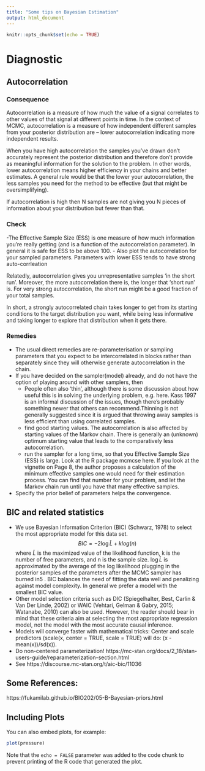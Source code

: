 ---
title: "Some tips on Bayesian Estimation"
output: html_document
---

```{r setup, include=FALSE}
knitr::opts_chunk$set(echo = TRUE)
```

# Diagnostic

## Autocorrelation
### Consequence
Autocorrelation is a measure of how much the value of a signal correlates to other values of that signal at different points in time. In the context of MCMC, autocorrelation is a measure of how independent different samples from your posterior distribution are – lower autocorrelation indicating more independent results.

When you have high autocorrelation the samples you've drawn don't accurately represent the posterior distribution and therefore don't provide as meaningful information for the solution to the problem. In other words, lower autocorrelation means higher efficiency in your chains and better estimates. A general rule would be that the lower your autocorrelation, the less samples you need for the method to be effective (but that might be oversimplifying).

If autocorrelation is high then N samples are not giving you N pieces of information about your distribution but fewer than that. 

### Check
-The Effective Sample Size (ESS) is one measure of how much information you're really getting (and is a function of the autocorrelation parameter). In general it is safe for ESS to be above 100.
- Also plot the autocorrelation for your sampled parameters. Parameters with lower ESS tends to have strong auto-corrleation

Relatedly, autocorrelation gives you unrepresentative samples 'in the short run'. Moreover, the more autocorrelation there is, the longer that 'short run' is. For very strong autocorrelation, the short run might be a good fraction of your total samples. 

In short, a strongly autocorrelated chain takes longer to get from its starting conditions to the target distribution you want, while being less informative and taking longer to explore that distribution when it gets there.

### Remedies
- The usual direct remedies are re-parameterisation or sampling parameters that you expect to be intercorrelated in blocks rather than separately since they will otherwise generate autocorrelation in the chain. 
- If you have decided on the sampler(model) already, and do not have the option of playing around with other samplers, then 
  - People often also 'thin', although there is some discussion about how useful this is in solving the underlying problem, e.g. here. Kass 1997 is an informal discussion of the issues, though there's probably something newer that others can recommend.Thinning is not generally suggested since it is argued that throwing away samples is less efficient than using correlated samples.
  - find good starting values. The autocorrelation is also affected by starting values of the Markov chain. There is generally an (unknown) optimum starting value that leads to the comparatively less autocorrelation.
  - run the sampler for a long time, so that you Effective Sample Size (ESS) is large. Look at the R package mcmcse here. If you look at the vignette on Page 8, the author proposes a calculation of the minimum effective samples one would need for their estimation process. You can find that number for your problem, and let the Markov chain run until you have that many effective samples.
- Specify the prior belief of parameters helps the convergence. 

## BIC and related statistics
- We use Bayesian Information Criterion (BIC) (Schwarz, 1978) to select the most appropriate model for this data set.
$$BIC = −2 \log{\hat{L}} + k log(n)$$
where $\hat{L}$ is the maximized value of the likelihood function, k is the number of free parameters, and n is the sample size. $\log{\hat{L}}$ is approximated by the average of the log likelihood plugging in the posterior samples of the parameters after the MCMC sampler has burned in5
. BIC balances the need of fitting the data well and penalizing against model complexity. In general we prefer a model with the smallest BIC value. 
- Other model selection criteria such as DIC (Spiegelhalter, Best, Carlin & Van Der Linde, 2002) or WAIC (Vehtari, Gelman & Gabry, 2015; Watanabe, 2010) can also be used. However, the reader should bear in mind that these criteria aim at selecting the most appropriate regression model, not the model with the most accurate causal inference. 
- Models will converge faster with mathematical tricks:
Center and scale predictors (scale(x, center = TRUE, scale = TRUE) will do: (x - mean(x))/sd(x)).
- Do non-centered parameterization! 
https://mc-stan.org/docs/2_18/stan-users-guide/reparameterization-section.html 
- See https://discourse.mc-stan.org/t/aic-bic/11036

## Some References:
https://fukamilab.github.io/BIO202/05-B-Bayesian-priors.html



## Including Plots

You can also embed plots, for example:

```{r pressure, echo=FALSE}
plot(pressure)
```

Note that the `echo = FALSE` parameter was added to the code chunk to prevent printing of the R code that generated the plot.
